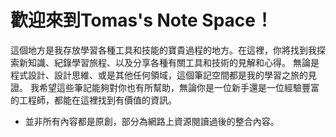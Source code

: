 # 歡迎來到Tomas's Note Space！

這個地方是我存放學習各種工具和技能的寶貴過程的地方。在這裡，你將找到我探索新知識、紀錄學習旅程、以及分享各種有關工具和技術的見解和心得。
無論是程式設計、設計思維、或是其他任何領域，這個筆記空間都是我的學習之旅的見證。
我希望這些筆記能夠對你也有所幫助，無論你是一位新手還是一位經驗豐富的工程師，都能在這裡找到有價值的資訊。

* 並非所有內容都是原創，部分為網路上資源閱讀過後的整合內容。